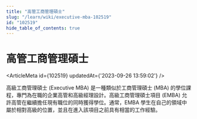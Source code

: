 ```yaml
---
title: "高管工商管理碩士"
slug: "/learn/wiki/executive-mba-102519"
id: "102519"
hide_table_of_contents: true
---
```



# 高管工商管理碩士

<ArticleMeta id={102519} updatedAt={'2023-09-26 13:59:02'} />
<div className='border-solid border-b border-t-0 my-4 border-[var(--ifm-color-gray-300)]' />

高級工商管理碩士 (Executive MBA) 是一種類似於工商管理碩士 (MBA) 的學位課程，專門為在職的企業高管和高級經理設計。高級工商管理碩士項目 (EMBA) 允許高管在繼續擔任現有職位的同時獲得學位。通常，EMBA 學生在自己的領域中屬於相對高級的位置，並且在進入該項目之前具有相當的工作經驗。
